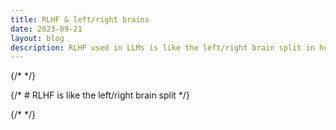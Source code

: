 ```yaml
---
title: RLHF & left/right brains
date: 2023-09-21
layout: blog
description: RLHF used in LLMs is like the left/right brain split in humans
---
```



{/* <Content /> */}

{/* # RLHF is like the left/right brain split */}

{/* <AuthorAndDate /> */}
<Title />

The title of the post is really all I have to say. There is an interesting, perhaps even illuminating, analogy between how we've ended up with a RLHF control process overseeing raw LLMs and how our own brains work.

The rest of this post is an attempt to lay out this analogy in more detail so
that people who might not have the relevant lore can also see the connection I'm
pointing at. I'll simplify things a bit, maybe too much at places, to keep the
post short.

If you already see the connection, then there's nothing more to see here. If you
already see the connection but think it is trite / silly, oh well, maybe it is
just an imperfect analogy, analogous to how many other analogies are.
